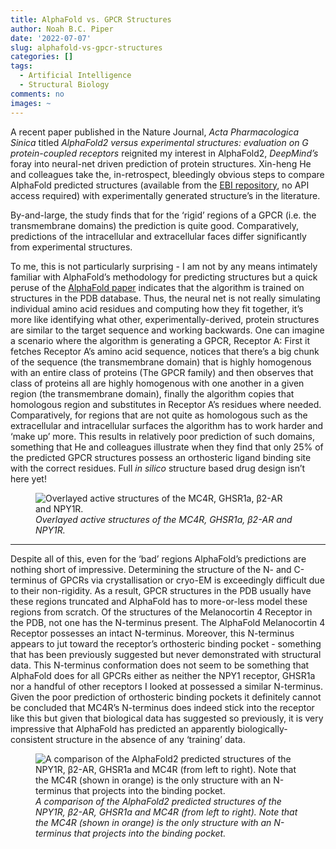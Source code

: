 ```yaml
---
title: AlphaFold vs. GPCR Structures
author: Noah B.C. Piper
date: '2022-07-07'
slug: alphafold-vs-gpcr-structures
categories: []
tags:
  - Artificial Intelligence
  - Structural Biology
comments: no
images: ~
---
```


A recent paper published in the Nature Journal, *Acta Pharmacologica Sinica* titled *AlphaFold2 versus experimental structures: evaluation on G protein-coupled receptors* reignited my interest in AlphaFold2, *DeepMind's* foray into neural-net driven prediction of protein structures. Xin-heng He and colleagues take the, in-retrospect, bleedingly obvious steps to compare AlphaFold predicted structures (available from the [EBI repository](https://alphafold.ebi.ac.uk/), no API access required) with experimentally generated structure's in the literature.

By-and-large, the study finds that for the 'rigid' regions of a GPCR (i.e. the transmembrane domains) the prediction is quite good. Comparatively, predictions of the intracellular and extracellular faces differ significantly from experimental structures.

To me, this is not particularly surprising - I am not by any means intimately familiar with AlphaFold's methodology for predicting structures but a quick peruse of the [AlphaFold paper](https://doi.org/10.1038/s41586-021-03819-2) indicates that the algorithm is trained on structures in the PDB database. Thus, the neural net is not really simulating individual amino acid residues and computing how they fit together, it's more like identifying what other, experimentally-derived, protein structures are similar to the target sequence and working backwards. One can imagine a scenario where the algorithm is generating a GPCR, Receptor A: First it fetches Receptor A's amino acid sequence, notices that there's a big chunk of the sequence (the transmembrane domain) that is highly homogenous with an entire class of proteins (The GPCR family) and then observes that class of proteins all are highly homogenous with one another in a given region (the transmembrane domain), finally the algorithm copies that homologous region and substitutes in Receptor A's residues where needed. Comparatively, for regions that are not quite as homologous such as the extracellular and intracellular surfaces the algorithm has to work harder and 'make up' more. This results in relatively poor prediction of such domains, something that He and colleagues illustrate when they find that only 25% of the predicted GPCR structures possess an orthosteric ligand binding site with the correct residues. Full *in silico* structure based drug design isn't here yet!

![*Overlayed active structures of the MC4R, GHSR1a, β2-AR and NPY1R.*](images/GPCR_structures.png)

---

Despite all of this, even for the 'bad' regions AlphaFold's predictions are nothing short of impressive. Determining the structure of the N- and C-terminus of GPCRs via crystallisation or cryo-EM is exceedingly difficult due to their non-rigidity. As a result, GPCR structures in the PDB usually have these regions truncated and AlphaFold has to more-or-less model these regions from scratch. Of the structures of the Melanocortin 4 Receptor in the PDB, not one has the N-terminus present. The AlphaFold Melanocortin 4 Receptor possesses an intact N-terminus. Moreover, this N-terminus appears to jut toward the receptor's orthosteric binding pocket - something that has been previously suggested but never demonstrated with structural data. This N-terminus conformation does not seem to be something that AlphaFold does for all GPCRs either as neither the NPY1 receptor, GHSR1a nor a handful of other receptors I looked at possessed a similar N-terminus. Given the poor prediction of orthosteric binding pockets it definitely cannot be concluded that MC4R's N-terminus does indeed stick into the receptor like this but given that biological data has suggested so previously, it is very impressive that AlphaFold has predicted an apparently biologically-consistent structure in the absence of any 'training' data.

![*A comparison of the AlphaFold2 predicted structures of the NPY1R, β2-AR, GHSR1a and MC4R (from left to right). Note that the MC4R (shown in orange) is the only structure with an N-terminus that projects into the binding pocket.*](images/N_terminus.png)
